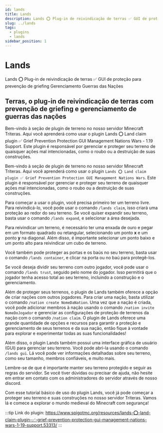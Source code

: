 ```yaml
---
id: lands
title: Lands
description: Lands ⭕ Plug-in de reivindicação de terras ✅ GUI de proteção para prevenção de griefing Gerenciamento Guerras das nações
slug: ../lands
tags:
  - plugins
  - lands
sidebar_position: 1
---
```


# Lands

Lands ⭕ Plug-in de reivindicação de terras ✅ GUI de proteção para prevenção de griefing Gerenciamento Guerras das Nações

## Terras, o plug-in de reivindicação de terras com prevenção de griefing e gerenciamento de guerras das nações

Bem-vindo à seção de plugin de terreno no nosso servidor Minecraft Triteras. Aqui você aprenderá como usar o plugin Lands ⭕ Land claim plugin ✅ Grief Prevention Protection GUI Management Nations Wars - 1.19 Support. Este plugin é responsável por gerenciar e proteger seu terreno de quaisquer ações mal intencionadas, como o roubo ou a destruição de suas construções.

Bem-vindo à seção de plugin de terreno no nosso servidor Minecraft Triteras. Aqui você aprenderá como usar o plugin `Lands ⭕ Land claim plugin ✅ Grief Prevention Protection GUI Management Nations Wars`. Este plugin é responsável por gerenciar e proteger seu terreno de quaisquer ações mal intencionadas, como o roubo ou a destruição de suas construções.

Para começar a usar o plugin, você precisa primeiro ter um terreno livre. Para reivindicá-lo, você pode usar o comando `/lands claim`, isso criará uma proteção ao redor do seu terreno. Se você quiser expandir seu terreno, basta usar o comando `/lands expand`, e selecionar a área desejada.

Para reivindicar um terreno, é necessário ter uma enxada de ouro e pegar em um formato quadrado ou retangular, selecionando um ponto **x** e um ponto **y** na diagonal. Além disso, é importante selecionar um ponto baixo e um ponto alto para reivindicar um cubo de terreno.

Você também pode proteger as portas e os baús no seu terreno, basta usar o comando `/lands container`, e clicar na porta ou no baú para protegê-los.

Se você deseja dividir seu terreno com outro jogador, você pode usar o comando `/lands trust`, seguido pelo nome do jogador. Isso permitirá que o jogador tenha acesso total ao seu terreno, incluindo a construção e o gerenciamento.

Além de proteger seus terrenos, o plugin de Lands também oferece a opção de criar nações com outros jogadores. Para criar uma nação, basta utilizar o comando `/nation create NomeDaNation`. Uma vez que a nação é criada, você pode adicionar membros à nação usando o comando `/nation invite NomeDoJogador` e gerenciar as configurações de proteção de terrenos da nação com o comando `/nation claim`. O plugin de Lands oferece uma grande quantidade de opções e recursos para garantir a proteção e gerenciamento de seus terrenos e da sua nação, então fique à vontade para explorar e experimentar todas as suas funcionalidades!

Além disso, o plugin Lands também possui uma interface gráfica de usuário (GUI) para gerenciar seu terreno. Você pode abri-la usando o comando `/lands gui`. Lá você pode ver informações detalhadas sobre seu terreno, como seu tamanho, membros confiáveis, e muito mais.

Lembre-se de que é importante manter seu terreno protegido e seguir as regras do servidor. Se você tiver dúvidas ou precisar de ajuda, não hesite em entrar em contato com os administradores do servidor através de nosso discord.

Com esse tutorial básico de uso do plugin Lands, você já pode começar a proteger seu terreno e suas construções no nosso servidor Triteras. Vamos lá e comece a explorar o mundo medieval do Minecraft com segurança!

:::tip Link do plugin:
https://www.spigotmc.org/resources/lands-⭕-land-claim-plugin-✅-grief-prevention-protection-gui-management-nations-wars-1-19-support.53313/
:::
